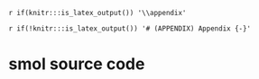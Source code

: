 `r if(knitr:::is_latex_output()) '\\appendix'`

`r if(!knitr:::is_latex_output()) '# (APPENDIX) Appendix {-}'` 

<!--
If you feel it necessary to include an appendix, it goes here.
-->

# smol source code

<!-- TODO: include 
experiments/smol_gather/scripts/smol/src/main.rs
experiments/smol_gather/scripts/smol/Cargo.toml
-->
